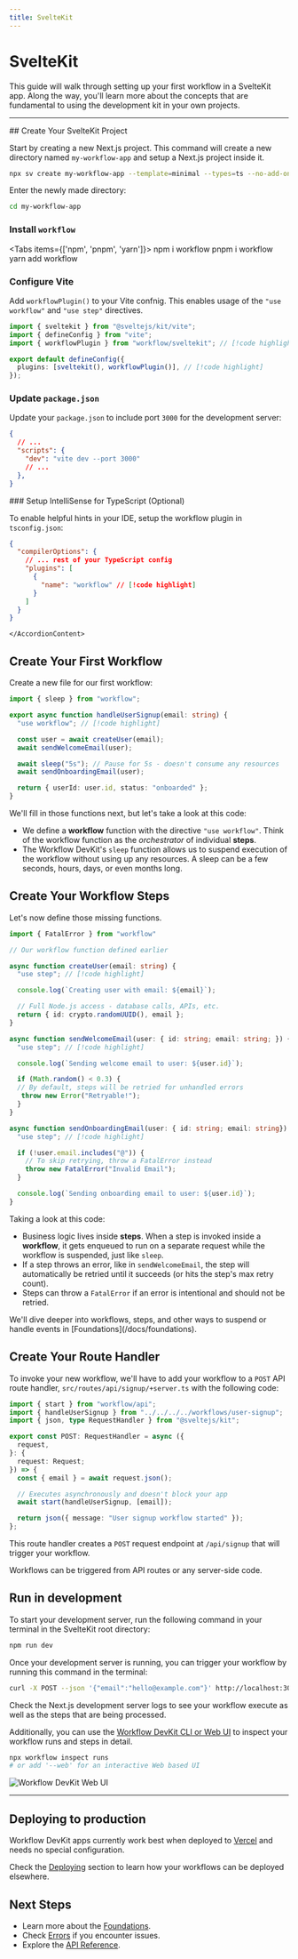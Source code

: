 ```yaml
---
title: SvelteKit
---
```


# SvelteKit

This guide will walk through setting up your first workflow in a SvelteKit app. Along the way, you'll learn more about the concepts that are fundamental to using the development kit in your own projects.

---

<Steps>

<Step>
## Create Your SvelteKit Project

Start by creating a new Next.js project. This command will create a new directory named `my-workflow-app` and setup a Next.js project inside it.

```bash
npx sv create my-workflow-app --template=minimal --types=ts --no-add-ons
```

Enter the newly made directory:

```bash
cd my-workflow-app
```

### Install `workflow`

<Tabs items={['npm', 'pnpm', 'yarn']}>
  <Tab value="npm">
    <CodeBlock>
        npm i workflow
    </CodeBlock>
  </Tab>
  <Tab value="pnpm">
    <CodeBlock>
        pnpm i workflow
    </CodeBlock>
  </Tab>
  <Tab value="yarn">
    <CodeBlock>
        yarn add workflow
    </CodeBlock>
  </Tab>
</Tabs>

### Configure Vite

Add `workflowPlugin()` to your Vite confnig. This enables usage of the `"use workflow"` and `"use step"` directives.

```typescript title="vite.config.ts" lineNumbers
import { sveltekit } from "@sveltejs/kit/vite";
import { defineConfig } from "vite";
import { workflowPlugin } from "workflow/sveltekit"; // [!code highlight]

export default defineConfig({
  plugins: [sveltekit(), workflowPlugin()], // [!code highlight]
});
```

### Update `package.json`

Update your `package.json` to include port `3000` for the development server:

```json title="package.json" lineNumbers
{
  // ...
  "scripts": {
    "dev": "vite dev --port 3000"
    // ...
  },
}
```

<Accordion type="single" collapsible>
  <AccordionItem value="typescript-intellisense" className="[&_h3]:my-0">
    <AccordionTrigger className="text-sm">
      ### Setup IntelliSense for TypeScript (Optional)
    </AccordionTrigger>
    <AccordionContent className="[&_p]:my-2">

To enable helpful hints in your IDE, setup the workflow plugin in `tsconfig.json`:

```json title="tsconfig.json" lineNumbers
{
  "compilerOptions": {
    // ... rest of your TypeScript config
    "plugins": [
      {
        "name": "workflow" // [!code highlight]
      }
    ]
  }
}
```

    </AccordionContent>
  </AccordionItem>
</Accordion>

</Step>

<Step>

## Create Your First Workflow

Create a new file for our first workflow:

```typescript title="workflows/user-signup.ts" lineNumbers
import { sleep } from "workflow";

export async function handleUserSignup(email: string) {
  "use workflow"; // [!code highlight]

  const user = await createUser(email);
  await sendWelcomeEmail(user);

  await sleep("5s"); // Pause for 5s - doesn't consume any resources
  await sendOnboardingEmail(user);

  return { userId: user.id, status: "onboarded" };
}

```

We'll fill in those functions next, but let's take a look at this code:

* We define a **workflow** function with the directive `"use workflow"`. Think of the workflow function as the _orchestrator_ of individual **steps**.
* The Workflow DevKit's `sleep` function allows us to suspend execution of the workflow without using up any resources. A sleep can be a few seconds, hours, days, or even months long.

## Create Your Workflow Steps

Let's now define those missing functions.

```typescript title="workflows/user-signup.ts" lineNumbers
import { FatalError } from "workflow"

// Our workflow function defined earlier

async function createUser(email: string) {
  "use step"; // [!code highlight]

  console.log(`Creating user with email: ${email}`);

  // Full Node.js access - database calls, APIs, etc.
  return { id: crypto.randomUUID(), email };
}

async function sendWelcomeEmail(user: { id: string; email: string; }) {
  "use step"; // [!code highlight]

  console.log(`Sending welcome email to user: ${user.id}`);

  if (Math.random() < 0.3) {
  // By default, steps will be retried for unhandled errors
   throw new Error("Retryable!");
  }
}

async function sendOnboardingEmail(user: { id: string; email: string}) {
  "use step"; // [!code highlight]

  if (!user.email.includes("@")) {
    // To skip retrying, throw a FatalError instead
    throw new FatalError("Invalid Email");
  }

  console.log(`Sending onboarding email to user: ${user.id}`);
}
```

Taking a look at this code:

* Business logic lives inside **steps**. When a step is invoked inside a **workflow**, it gets enqueued to run on a separate request while the workflow is suspended, just like `sleep`.
* If a step throws an error, like in `sendWelcomeEmail`, the step will automatically be retried until it succeeds (or hits the step's max retry count).
* Steps can throw a `FatalError` if an error is intentional and should not be retried.

<Callout>
We'll dive deeper into workflows, steps, and other ways to suspend or handle events in [Foundations](/docs/foundations).
</Callout>

</Step>

<Step>

## Create Your Route Handler

To invoke your new workflow, we'll have to add your workflow to a `POST` API route handler, `src/routes/api/signup/+server.ts` with the following code:

```typescript title="src/routes/api/+server.ts"
import { start } from "workflow/api";
import { handleUserSignup } from "../../../../workflows/user-signup";
import { json, type RequestHandler } from "@sveltejs/kit";

export const POST: RequestHandler = async ({
  request,
}: {
  request: Request;
}) => {
  const { email } = await request.json();

  // Executes asynchronously and doesn't block your app
  await start(handleUserSignup, [email]);

  return json({ message: "User signup workflow started" });
};

```

This route handler creates a `POST` request endpoint at `/api/signup` that will trigger your workflow.

<Callout>
Workflows can be triggered from API routes or any server-side code.
</Callout>

</Step>

</Steps>

## Run in development

To start your development server, run the following command in your terminal in the SvelteKit root directory:

```bash
npm run dev
```

Once your development server is running, you can trigger your workflow by running this command in the terminal:

```bash
curl -X POST --json '{"email":"hello@example.com"}' http://localhost:3000/api/signup
```

Check the Next.js development server logs to see your workflow execute as well as the steps that are being processed.

Additionally, you can use the [Workflow DevKit CLI or Web UI](/docs/observability) to inspect your workflow runs and steps in detail.

```bash
npx workflow inspect runs
# or add '--web' for an interactive Web based UI
```

<img src="/o11y-ui.png" alt="Workflow DevKit Web UI" />

---

## Deploying to production

Workflow DevKit apps currently work best when deployed to [Vercel](https://vercel.com/home) and needs no special configuration.

Check the [Deploying](/docs/deploying) section to learn how your workflows can be deployed elsewhere.

## Next Steps

* Learn more about the [Foundations](/docs/foundations).
* Check [Errors](/docs/errors) if you encounter issues.
* Explore the [API Reference](/docs/api-reference).
